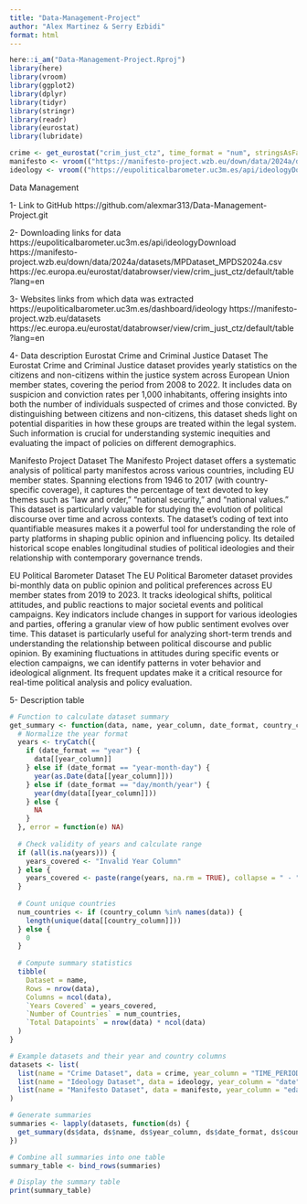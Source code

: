 ```yaml
---
title: "Data-Management-Project"
author: "Alex Martinez & Serry Ezbidi"
format: html
---
```


```r
here::i_am("Data-Management-Project.Rproj")
library(here)
library(vroom)
library(ggplot2)
library(dplyr)
library(tidyr)
library(stringr)
library(readr)
library(eurostat)
library(lubridate)
```

```r
crime <- get_eurostat("crim_just_ctz", time_format = "num", stringsAsFactors = TRUE)
manifesto <- vroom(("https://manifesto-project.wzb.eu/down/data/2024a/datasets/MPDataset_MPDS2024a.csv"))
ideology <- vroom(("https://eupoliticalbarometer.uc3m.es/api/ideologyDownload"))
```

Data Management

1- Link to GitHub
https://github.com/alexmar313/Data-Management-Project.git

2- Downloading links for data
https://eupoliticalbarometer.uc3m.es/api/ideologyDownload
https://manifesto-project.wzb.eu/down/data/2024a/datasets/MPDataset_MPDS2024a.csv
https://ec.europa.eu/eurostat/databrowser/view/crim_just_ctz/default/table?lang=en

3- Websites links from which data was extracted
https://eupoliticalbarometer.uc3m.es/dashboard/ideology
https://manifesto-project.wzb.eu/datasets
https://ec.europa.eu/eurostat/databrowser/view/crim_just_ctz/default/table?lang=en

4- Data description
Eurostat Crime and Criminal Justice Dataset
The Eurostat Crime and Criminal Justice dataset provides yearly statistics on the citizens and non-citizens within the justice system across European Union member states, covering the period from 2008 to 2022. It includes data on suspicion and conviction rates per 1,000 inhabitants, offering insights into both the number of individuals suspected of crimes and those convicted. By distinguishing between citizens and non-citizens, this dataset sheds light on potential disparities in how these groups are treated within the legal system. Such information is crucial for understanding systemic inequities and evaluating the impact of policies on different demographics. 

Manifesto Project Dataset
The Manifesto Project dataset offers a systematic analysis of political party manifestos across various countries, including EU member states. Spanning elections from 1946 to 2017 (with country-specific coverage), it captures the percentage of text devoted to key themes such as "law and order," "national security," and "national values." This dataset is particularly valuable for studying the evolution of political discourse over time and across contexts. The dataset’s coding of text into quantifiable measures makes it a powerful tool for understanding the role of party platforms in shaping public opinion and influencing policy. Its detailed historical scope enables longitudinal studies of political ideologies and their relationship with contemporary governance trends.

EU Political Barometer Dataset
The EU Political Barometer dataset provides bi-monthly data on public opinion and political preferences across EU member states from 2019 to 2023. It tracks ideological shifts, political attitudes, and public reactions to major societal events and political campaigns. Key indicators include changes in support for various ideologies and parties, offering a granular view of how public sentiment evolves over time. This dataset is particularly useful for analyzing short-term trends and understanding the relationship between political discourse and public opinion. By examining fluctuations in attitudes during specific events or election campaigns, we can identify patterns in voter behavior and ideological alignment. Its frequent updates make it a critical resource for real-time political analysis and policy evaluation.

5- Description table

```r


# Function to calculate dataset summary
get_summary <- function(data, name, year_column, date_format, country_column) {
  # Normalize the year format
  years <- tryCatch({
    if (date_format == "year") {
      data[[year_column]]
    } else if (date_format == "year-month-day") {
      year(as.Date(data[[year_column]]))
    } else if (date_format == "day/month/year") {
      year(dmy(data[[year_column]]))
    } else {
      NA
    }
  }, error = function(e) NA)
  
  # Check validity of years and calculate range
  if (all(is.na(years))) {
    years_covered <- "Invalid Year Column"
  } else {
    years_covered <- paste(range(years, na.rm = TRUE), collapse = " - ")
  }
  
  # Count unique countries
  num_countries <- if (country_column %in% names(data)) {
    length(unique(data[[country_column]]))
  } else {
    0
  }
  
  # Compute summary statistics
  tibble(
    Dataset = name,
    Rows = nrow(data),
    Columns = ncol(data),
    `Years Covered` = years_covered,
    `Number of Countries` = num_countries,
    `Total Datapoints` = nrow(data) * ncol(data)
  )
}

# Example datasets and their year and country columns
datasets <- list(
  list(name = "Crime Dataset", data = crime, year_column = "TIME_PERIOD", date_format = "year", country_column = "geo"),
  list(name = "Ideology Dataset", data = ideology, year_column = "date", date_format = "year-month-day", country_column = "country_name"),
  list(name = "Manifesto Dataset", data = manifesto, year_column = "edate", date_format = "day/month/year", country_column = "countryname")
)

# Generate summaries
summaries <- lapply(datasets, function(ds) {
  get_summary(ds$data, ds$name, ds$year_column, ds$date_format, ds$country_column)
})

# Combine all summaries into one table
summary_table <- bind_rows(summaries)

# Display the summary table
print(summary_table)
```

